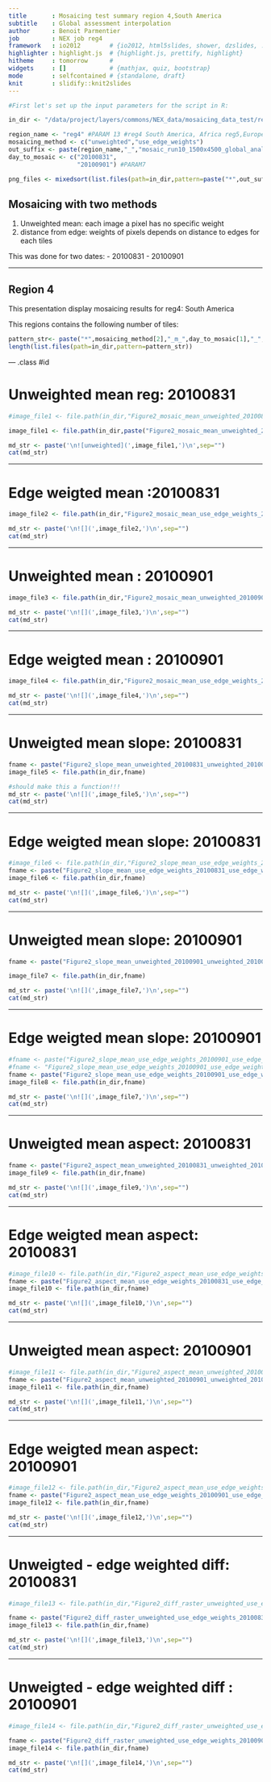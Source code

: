 ```yaml
---
title       : Mosaicing test summary region 4,South America 
subtitle    : Global assessment interpolation
author      : Benoit Parmentier
job         : NEX job reg4
framework   : io2012        # {io2012, html5slides, shower, dzslides, ...}
highlighter : highlight.js  # {highlight.js, prettify, highlight}
hitheme     : tomorrow      # 
widgets     : []            # {mathjax, quiz, bootstrap}
mode        : selfcontained # {standalone, draft}
knit        : slidify::knit2slides
---
```


```r

#First let's set up the input parameters for the script in R:

in_dir <- "/data/project/layers/commons/NEX_data/mosaicing_data_test/reg4/output_reg4_mosaic_run10_1500x4500_global_analyses_06212015"

region_name <- "reg4" #PARAM 13 #reg4 South America, Africa reg5,Europe reg2, North America reg1, Asia reg3
mosaicing_method <- c("unweighted","use_edge_weights")
out_suffix <- paste(region_name,"_","mosaic_run10_1500x4500_global_analyses_06212015",sep="") 
day_to_mosaic <- c("20100831",
                   "20100901") #PARAM7

png_files <- mixedsort(list.files(path=in_dir,pattern=paste("*",out_suffix,".png",sep="")))

```

## Mosaicing with two methods


1. Unweighted mean: each image a pixel has no specific weight
2. distance from edge: weights of pixels depends on distance to edges for each tiles

This was done for two dates:
- 20100831
- 20100901

---

## Region 4

This presentation display mosaicing results for reg4: South America

This regions contains the following number of tiles:
```r
pattern_str<- paste("*",mosaicing_method[2],"_m_",day_to_mosaic[1],"_",out_suffix,".tif",sep="")
length(list.files(path=in_dir,pattern=pattern_str))
```

--- .class #id 

<!-- Limit image width and height -->
<style type="text/css">
img {     
  max-height: 560px;     
  max-width: 964px; 
}
</style>
 
<!-- Center image on slide -->
<script type="text/javascript" src="http://ajax.aspnetcdn.com/ajax/jQuery/jquery-1.7.min.js"></script>
<script type="text/javascript">
$(function() {     
  $("p:has(img)").addClass('centered'); 
});
</script>

# Unweighted mean reg: 20100831

```r
#image_file1 <- file.path(in_dir,"Figure2_mosaic_mean_unweighted_20100831_unweighted_20100831_20100831_reg6_mosaic_r#un10_1500x4500_global_analyses_06212015.png")

image_file1 <- file.path(in_dir,paste("Figure2_mosaic_mean_unweighted_20100831_unweighted_20100831_20100831_",out_suffix,".png",sep=""))

```

```r
md_str <- paste('\n![unweighted](',image_file1,')\n',sep="") 
cat(md_str)
```

---

# Edge weigted mean :20100831

```r
image_file2 <- file.path(in_dir,"Figure2_mosaic_mean_use_edge_weights_20100831_use_edge_weights_20100831_20100831_reg4_mosaic_run10_1500x4500_global_analyses_06212015.png")
```

```r
md_str <- paste('\n![](',image_file2,')\n',sep="") 
cat(md_str)
```

---

# Unweighted mean : 20100901

```r
image_file3 <- file.path(in_dir,"Figure2_mosaic_mean_unweighted_20100901_unweighted_20100901_20100901_reg4_mosaic_run10_1500x4500_global_analyses_06212015.png")
```

```r
md_str <- paste('\n![](',image_file3,')\n',sep="") 
cat(md_str)
```

---

# Edge weigted mean : 20100901

```r
image_file4 <- file.path(in_dir,"Figure2_mosaic_mean_use_edge_weights_20100901_use_edge_weights_20100901_20100901_reg4_mosaic_run10_1500x4500_global_analyses_06212015.png")
```

```r
md_str <- paste('\n![](',image_file4,')\n',sep="") 
cat(md_str)
```

---

# Unweigted mean  slope: 20100831

```r
fname <- paste("Figure2_slope_mean_unweighted_20100831_unweighted_20100831_20100831_",out_suffix,".png",sep="")
image_file5 <- file.path(in_dir,fname)
```

```r
#should make this a function!!!
md_str <- paste('\n![](',image_file5,')\n',sep="") 
cat(md_str)
```

---

# Edge weigted mean slope: 20100831

```r
#image_file6 <- file.path(in_dir,"Figure2_slope_mean_use_edge_weights_20100831_use_edge_weights_20100831_20100831_re#g4_mosaic_run10_1500x4500_global_analyses_06212015.png")
fname <- paste("Figure2_slope_mean_use_edge_weights_20100831_use_edge_weights_20100831_20100831_",out_suffix,".png",sep="")
image_file6 <- file.path(in_dir,fname)

```

```r
md_str <- paste('\n![](',image_file6,')\n',sep="") 
cat(md_str)
```

---

# Unweigted mean slope: 20100901

```r
fname <- paste("Figure2_slope_mean_unweighted_20100901_unweighted_20100901_20100901_",out_suffix,".png",sep="")

image_file7 <- file.path(in_dir,fname)

```

```r
md_str <- paste('\n![](',image_file7,')\n',sep="") 
cat(md_str)
```

---

# Edge weigted mean slope: 20100901


```r
#fname <- paste("Figure2_slope_mean_use_edge_weights_20100901_use_edge_weights_20100901_20100901_",out_suffix,".png"#,sep="")
#fname <- "Figure2_slope_mean_use_edge_weights_20100901_use_edge_weights_20100901_20100901_reg4_mosaic_run10_1500x45#00_global_analyses_06212015.png"
fname <- paste("Figure2_slope_mean_use_edge_weights_20100901_use_edge_weights_20100901_20100901_",out_suffix,".png",sep="")
image_file8 <- file.path(in_dir,fname)

```

```r
md_str <- paste('\n![](',image_file7,')\n',sep="") 
cat(md_str)
```

---

# Unweigted mean aspect: 20100831

```r

fname <- paste("Figure2_aspect_mean_unweighted_20100831_unweighted_20100831_20100831_",out_suffix,".png",sep="")
image_file9 <- file.path(in_dir,fname)

```

```r
md_str <- paste('\n![](',image_file9,')\n',sep="") 
cat(md_str)
```

---

# Edge weigted mean aspect: 20100831

```r
#image_file10 <- file.path(in_dir,"Figure2_aspect_mean_use_edge_weights_20100831_use_edge_weights_20100831_20100831_#reg6_mosaic_run10_1500x4500_global_analyses_06212015.png")
fname <- paste("Figure2_aspect_mean_use_edge_weights_20100831_use_edge_weights_20100831_20100831_",out_suffix,".png",sep="")
image_file10 <- file.path(in_dir,fname)

```

```r
md_str <- paste('\n![](',image_file10,')\n',sep="") 
cat(md_str)
```

---

# Unweigted mean aspect: 20100901

```r
#image_file11 <- file.path(in_dir,"Figure2_aspect_mean_unweighted_20100901_unweighted_20100901_20100901_reg6_mosaic_#run10_1500x4500_global_analyses_06212015.png")
fname <- paste("Figure2_aspect_mean_unweighted_20100901_unweighted_20100901_20100901_",out_suffix,".png",sep="")
image_file11 <- file.path(in_dir,fname)

```

```r
md_str <- paste('\n![](',image_file11,')\n',sep="") 
cat(md_str)
```

---

# Edge weigted mean aspect: 20100901

```r
#image_file12 <- file.path(in_dir,"Figure2_aspect_mean_use_edge_weights_20100901_use_edge_weights_20100901_20100901_#reg6_mosaic_run10_1500x4500_global_analyses_06212015.png")
fname <- paste("Figure2_aspect_mean_use_edge_weights_20100901_use_edge_weights_20100901_20100901_",out_suffix,".png",sep="")
image_file12 <- file.path(in_dir,fname)
```

```r
md_str <- paste('\n![](',image_file12,')\n',sep="") 
cat(md_str)
```

---

# Unweigted - edge weighted diff: 20100831

```r
#image_file13 <- file.path(in_dir,"Figure2_diff_raster_unweighted_use_edge_weights_20100831_reg6_mosaic_run10_1500x4#500_global_analyses_06212015.png")

fname <- paste("Figure2_diff_raster_unweighted_use_edge_weights_20100831_",out_suffix,".png",sep="")
image_file13 <- file.path(in_dir,fname)
```

```r
md_str <- paste('\n![](',image_file13,')\n',sep="") 
cat(md_str)
```

---

# Unweigted - edge weighted diff : 20100901

```r
#image_file14 <- file.path(in_dir,"Figure2_diff_raster_unweighted_use_edge_weights_20100901_reg6_mosaic_run10_1500x4#500_global_analyses_06212015.png")

fname <- paste("Figure2_diff_raster_unweighted_use_edge_weights_20100901_",out_suffix,".png",sep="")
image_file14 <- file.path(in_dir,fname)

```

```r
md_str <- paste('\n![](',image_file14,')\n',sep="") 
cat(md_str)
```

